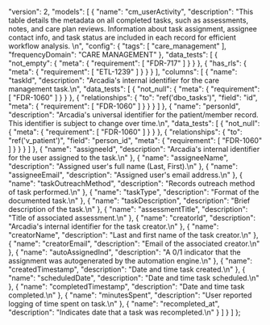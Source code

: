   "version": 2,
  "models": [
    {
      "name": "cm_userActivity",
      "description": "This table details the metadata on all completed tasks, such as assessments, notes, and care plan reviews.  Information about task assignment, assignee contact info, and task status are included in each record for efficient workflow analysis. \n",
      "config": {
        "tags": [
          "care_management"
        ],
        "frequencyDomain": "CARE MANAGEMENT"
      },
      "data_tests": [
        {
          "not_empty": {
            "meta": {
              "requirement": [
                "FDR-717"
              ]
            }
          }
        },
        {
          "has_rls": {
            "meta": {
              "requirement": [
                "ETL-1239"
              ]
            }
          }
        }
      ],
      "columns": [
        {
          "name": "taskId",
          "description": "Arcadia's internal identifier for the care management task.\n",
          "data_tests": [
            {
              "not_null": {
                "meta": {
                  "requirement": [
                    "FDR-1060"
                  ]
                }
              }
            },
            {
              "relationships": {
                "to": "ref('dbo_tasks')",
                "field": "id",
                "meta": {
                  "requirement": [
                    "FDR-1060"
                  ]
                }
              }
            }
          ]
        },
        {
          "name": "personId",
          "description": "Arcadia's universal identifier for the patient/member record. This identifier is subject to change over time.\n",
          "data_tests": [
            {
              "not_null": {
                "meta": {
                  "requirement": [
                    "FDR-1060"
                  ]
                }
              }
            },
            {
              "relationships": {
                "to": "ref('v_patient')",
                "field": "person_id",
                "meta": {
                  "requirement": [
                    "FDR-1060"
                  ]
                }
              }
            }
          ]
        },
        {
          "name": "assigneeId",
          "description": "Arcadia's internal identifier for the user assigned to the task.\n"
        },
        {
          "name": "assigneeName",
          "description": "Assigned user's full name (Last, First).\n"
        },
        {
          "name": "assigneeEmail",
          "description": "Assigned user's email address.\n"
        },
        {
          "name": "taskOutreachMethod",
          "description": "Records outreach method of task performed.\n"
        },
        {
          "name": "taskType",
          "description": "Format of the documented task.\n"
        },
        {
          "name": "taskDescription",
          "description": "Brief description of the task.\n"
        },
        {
          "name": "assessmentTitle",
          "description": "Title of associated assessment.\n"
        },
        {
          "name": "creatorId",
          "description": "Arcadia's internal identifier for the task creator.\n"
        },
        {
          "name": "creatorName",
          "description": "Last and first name of the task creator.\n"
        },
        {
          "name": "creatorEmail",
          "description": "Email of the associated creator.\n"
        },
        {
          "name": "autoAssignedInd",
          "description": "A 0/1 indicator that the assignment was autogenerated by the automation engine.\n"
        },
        {
          "name": "createdTimestamp",
          "description": "Date and time task created.\n"
        },
        {
          "name": "scheduledDate",
          "description": "Date and time task scheduled.\n"
        },
        {
          "name": "completedTimestamp",
          "description": "Date and time task completed.\n"
        },
        {
          "name": "minutesSpent",
          "description": "User reported logging of time spent on task.\n"
        },
        {
          "name": "recompleted_at",
          "description": "Indicates date that a task was recompleted.\n"
        }
      ]
    }
  ]
};
